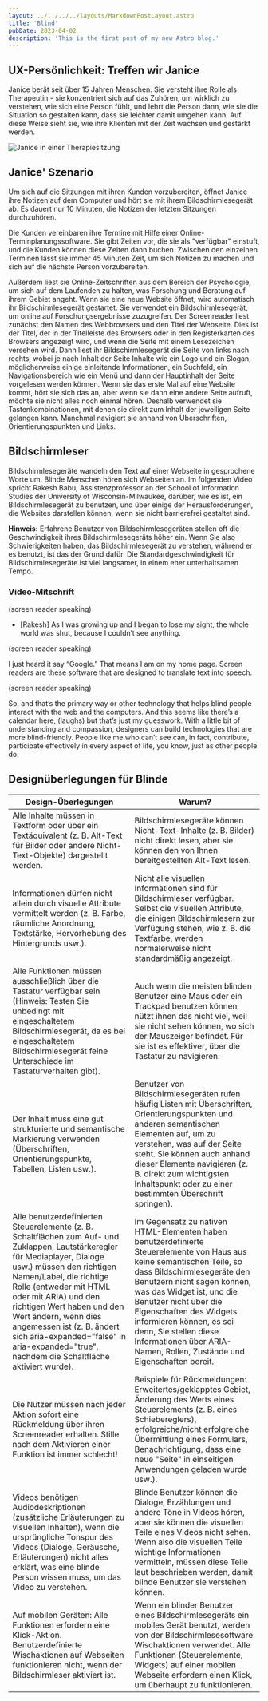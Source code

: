 ```yaml
---
layout: ../../../../layouts/MarkdownPostLayout.astro
title: 'Blind'
pubDate: 2023-04-02
description: 'This is the first post of my new Astro blog.'
---
```



## UX-Persönlichkeit: Treffen wir Janice

Janice berät seit über 15 Jahren Menschen. Sie versteht ihre Rolle als Therapeutin - sie konzentriert sich auf das Zuhören,
um wirklich zu verstehen, wie sich eine Person fühlt, und lehrt die Person dann, wie sie die Situation so gestalten kann,
dass sie leichter damit umgehen kann. Auf diese Weise sieht sie, wie ihre Klienten mit der Zeit wachsen und gestärkt werden.

![Janice in einer Therapiesitzung](/images/personas/persona-blind-therapist.jpg)

## Janice' Szenario

Um sich auf die Sitzungen mit ihren Kunden vorzubereiten, öffnet Janice ihre Notizen auf dem Computer und hört sie mit ihrem
Bildschirmlesegerät ab. Es dauert nur 10 Minuten, die Notizen der letzten Sitzungen durchzuhören.

Die Kunden vereinbaren ihre Termine mit Hilfe einer Online-Terminplanungssoftware. Sie gibt Zeiten vor, die sie als "verfügbar"
einstuft, und die Kunden können diese Zeiten dann buchen. Zwischen den einzelnen Terminen lässt sie immer 45 Minuten Zeit, um sich
Notizen zu machen und sich auf die nächste Person vorzubereiten.

Außerdem liest sie Online-Zeitschriften aus dem Bereich der Psychologie, um sich auf dem Laufenden zu halten, was Forschung und
Beratung auf ihrem Gebiet angeht. Wenn sie eine neue Website öffnet, wird automatisch ihr Bildschirmlesegerät gestartet. Sie
verwendet ein Bildschirmlesegerät, um online auf Forschungsergebnisse zuzugreifen. Der Screenreader liest zunächst den Namen
des Webbrowsers und den Titel der Webseite. Dies ist der Titel, der in der Titelleiste des Browsers oder in den Registerkarten
des Browsers angezeigt wird, und wenn die Seite mit einem Lesezeichen versehen wird. Dann liest ihr Bildschirmlesegerät die Seite
von links nach rechts, wobei je nach Inhalt der Seite Inhalte wie ein Logo und ein Slogan, möglicherweise einige einleitende
Informationen, ein Suchfeld, ein Navigationsbereich wie ein Menü und dann der Hauptinhalt der Seite vorgelesen werden können.
Wenn sie das erste Mal auf eine Website kommt, hört sie sich das an, aber wenn sie dann eine andere Seite aufruft, möchte sie
nicht alles noch einmal hören. Deshalb verwendet sie Tastenkombinationen, mit denen sie direkt zum Inhalt der jeweiligen Seite
gelangen kann. Manchmal navigiert sie anhand von Überschriften, Orientierungspunkten und Links.

## Bildschirmleser

Bildschirmlesegeräte wandeln den Text auf einer Webseite in gesprochene Worte um. Blinde Menschen hören sich Webseiten an.
Im folgenden Video spricht Rakesh Babu, Assistenzprofessor an der School of Information Studies der University of
Wisconsin-Milwaukee, darüber, wie es ist, ein Bildschirmlesegerät zu benutzen, und über einige der Herausforderungen,
die Websites darstellen können, wenn sie nicht barrierefrei gestaltet sind.

**Hinweis:** Erfahrene Benutzer von Bildschirmlesegeräten stellen oft die Geschwindigkeit ihres Bildschirmlesegeräts höher ein.
Wenn Sie also Schwierigkeiten haben, das Bildschirmlesegerät zu verstehen, während er es benutzt, ist das der Grund dafür.
Die Standardgeschwindigkeit für Bildschirmlesegeräte ist viel langsamer, in einem eher unterhaltsamen Tempo.

<YouTube id="qL4shFJHOvc" />

### Video-Mitschrift

(screen reader speaking)

- [Rakesh] As I was growing up and I began to lose my sight, the whole world was shut, because I couldn’t see anything.

(screen reader speaking)

I just heard it say “Google.” That means I am on my home page. Screen readers are these software that are designed to
translate text into speech.

(screen reader speaking)

So, and that’s the primary way or other technology that helps blind people interact with the web and the computers.
And this seems like there’s a calendar here, (laughs) but that’s just my guesswork. With a little bit of understanding
and compassion, designers can build technologies that are more blind-friendly. People like me who can’t see can, in fact,
contribute, participate effectively in every aspect of life, you know, just as other people do.

## Designüberlegungen für Blinde

| Design-Überlegungen                                                                                                                                                                                                                                                                                                                                                                                                 | Warum?                                                                                                                                                                                                                                                                                                                                                                                          |
| ------------------------------------------------------------------------------------------------------------------------------------------------------------------------------------------------------------------------------------------------------------------------------------------------------------------------------------------------------------------------------------------------------------------- | ----------------------------------------------------------------------------------------------------------------------------------------------------------------------------------------------------------------------------------------------------------------------------------------------------------------------------------------------------------------------------------------------- |
| Alle Inhalte müssen in Textform oder über ein Textäquivalent (z. B. Alt-Text für Bilder oder andere Nicht-Text-Objekte) dargestellt werden.                                                                                                                                                                                                                                                                         | Bildschirmlesegeräte können Nicht-Text-Inhalte (z. B. Bilder) nicht direkt lesen, aber sie können den von Ihnen bereitgestellten Alt-Text lesen.                                                                                                                                                                                                                                                |
| Informationen dürfen nicht allein durch visuelle Attribute vermittelt werden (z. B. Farbe, räumliche Anordnung, Textstärke, Hervorhebung des Hintergrunds usw.).                                                                                                                                                                                                                                                    | Nicht alle visuellen Informationen sind für Bildschirmleser verfügbar. Selbst die visuellen Attribute, die einigen Bildschirmlesern zur Verfügung stehen, wie z. B. die Textfarbe, werden normalerweise nicht standardmäßig angezeigt.                                                                                                                                                          |
| Alle Funktionen müssen ausschließlich über die Tastatur verfügbar sein (Hinweis: Testen Sie unbedingt mit eingeschaltetem Bildschirmlesegerät, da es bei eingeschaltetem Bildschirmlesegerät feine Unterschiede im Tastaturverhalten gibt).                                                                                                                                                                         | Auch wenn die meisten blinden Benutzer eine Maus oder ein Trackpad benutzen können, nützt ihnen das nicht viel, weil sie nicht sehen können, wo sich der Mauszeiger befindet. Für sie ist es effektiver, über die Tastatur zu navigieren.                                                                                                                                                       |
| Der Inhalt muss eine gut strukturierte und semantische Markierung verwenden (Überschriften, Orientierungspunkte, Tabellen, Listen usw.).                                                                                                                                                                                                                                                                            | Benutzer von Bildschirmlesegeräten rufen häufig Listen mit Überschriften, Orientierungspunkten und anderen semantischen Elementen auf, um zu verstehen, was auf der Seite steht. Sie können auch anhand dieser Elemente navigieren (z. B. direkt zum wichtigsten Inhaltspunkt oder zu einer bestimmten Überschrift springen).                                                                   |
| Alle benutzerdefinierten Steuerelemente (z. B. Schaltflächen zum Auf- und Zuklappen, Lautstärkeregler für Mediaplayer, Dialoge usw.) müssen den richtigen Namen/Label, die richtige Rolle (entweder mit HTML oder mit ARIA) und den richtigen Wert haben und den Wert ändern, wenn dies angemessen ist (z. B. ändert sich aria-expanded="false" in aria-expanded="true", nachdem die Schaltfläche aktiviert wurde). | Im Gegensatz zu nativen HTML-Elementen haben benutzerdefinierte Steuerelemente von Haus aus keine semantischen Teile, so dass Bildschirmlesegeräte den Benutzern nicht sagen können, was das Widget ist, und die Benutzer nicht über die Eigenschaften des Widgets informieren können, es sei denn, Sie stellen diese Informationen über ARIA-Namen, Rollen, Zustände und Eigenschaften bereit. |
| Die Nutzer müssen nach jeder Aktion sofort eine Rückmeldung über ihren Screenreader erhalten. Stille nach dem Aktivieren einer Funktion ist immer schlecht!                                                                                                                                                                                                                                                         | Beispiele für Rückmeldungen: Erweitertes/geklapptes Gebiet, Änderung des Werts eines Steuerelements (z. B. eines Schiebereglers), erfolgreiche/nicht erfolgreiche Übermittlung eines Formulars, Benachrichtigung, dass eine neue "Seite" in einseitigen Anwendungen geladen wurde usw.).                                                                                                        |
| Videos benötigen Audiodeskriptionen (zusätzliche Erläuterungen zu visuellen Inhalten), wenn die ursprüngliche Tonspur des Videos (Dialoge, Geräusche, Erläuterungen) nicht alles erklärt, was eine blinde Person wissen muss, um das Video zu verstehen.                                                                                                                                                            | Blinde Benutzer können die Dialoge, Erzählungen und andere Töne in Videos hören, aber sie können die visuellen Teile eines Videos nicht sehen. Wenn also die visuellen Teile wichtige Informationen vermitteln, müssen diese Teile laut beschrieben werden, damit blinde Benutzer sie verstehen können.                                                                                         |
| Auf mobilen Geräten: Alle Funktionen erfordern eine Klick-Aktion. Benutzerdefinierte Wischaktionen auf Webseiten funktionieren nicht, wenn der Bildschirmleser aktiviert ist.                                                                                                                                                                                                                                       | Wenn ein blinder Benutzer eines Bildschirmlesegeräts ein mobiles Gerät benutzt, werden von der Bildschirmlesesoftware Wischaktionen verwendet. Alle Funktionen (Steuerelemente, Widgets) auf einer mobilen Webseite erfordern einen Klick, um überhaupt zu funktionieren.                                                                                                                       |

